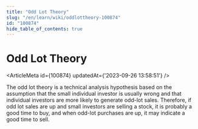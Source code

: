 ```yaml
---
title: "Odd Lot Theory"
slug: "/en/learn/wiki/oddlottheory-100874"
id: "100874"
hide_table_of_contents: true
---
```



# Odd Lot Theory

<ArticleMeta id={100874} updatedAt={'2023-09-26 13:58:51'} />
<div className='border-solid border-b border-t-0 my-4 border-[var(--ifm-color-gray-300)]' />

The odd lot theory is a technical analysis hypothesis based on the assumption that the small individual investor is usually wrong and that individual investors are more likely to generate odd-lot sales. Therefore, if odd lot sales are up and small investors are selling a stock, it is probably a good time to buy, and when odd-lot purchases are up, it may indicate a good time to sell.
